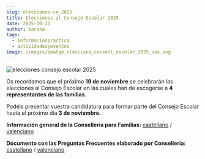 ```yaml
---
slug: elecciones-ce-2025
title: Elecciones al Consejo Escolar 2025
date: 2025-10-31
author: barona
tags:
  - informacionpractica
  - actividadesyeventos
image: /images/imatge_eleccions_consell_escolar_2025_cas.png
---
```

![elecciones consejo escolar 2025](/images/imatge_eleccions_consell_escolar_2025_cas.png "elecciones consejo escolar 2025")

Os recordamos que el próximo **19 de noviembre** se celebrarán las elecciones al Consejo Escolar en las cuales han de escogerse a **4 representantes de las familias**.

P﻿odéis presentar vuestra candidatura para formar parte del Consejo Escolar hasta el próximo día **3 de noviembre.**





**I﻿nformación general de la Conselleria para Familias:** [castellano](https://ceice.gva.es/documents/161863075/396765788/Infografia_alumnat_families_CE_2025_cas.pdf) / [valenciano](https://ceice.gva.es/documents/161863075/396765788/Infografia_alumnat_families_CE_2025.pdf)

**D﻿ocumento con las Preguntas Frecuentes elaborado por Conselleria:** [castellano](https://ceice.gva.es/documents/161863075/396765788/Eleccions_CE_2025_FAQs_cas.pdf) / [valenciano](https://ceice.gva.es/documents/161863075/396765788/Eleccions_CE_2025_FAQs.pdf)